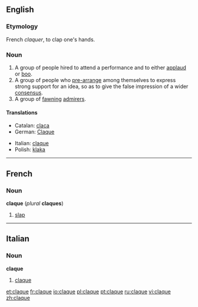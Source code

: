 ==English==

===Etymology===
French ''claquer'', to clap one's hands.

===Noun===
{{en-noun}}

# A group of people hired to attend a performance and to either [[applaud]] or [[boo]].
# A group of people who [[pre-arrange]] among themselves to express strong support for an idea, so as to give the false impression of a wider [[consensus]].
# A group of [[fawning]] [[admirer]]s.

====Translations====
{{trans-top|people hired to applaud or boo}}
*Catalan: [[claca]] {{f}}
*German: [[Claque]] {{f}}
{{trans-mid}}
*Italian: [[claque#Italian|claque]] {{f}}
*Polish: [[klaka]] {{f}}
{{trans-bottom}}

----

==French==

===Noun===
'''claque'''  {{f}} (''plural'' '''claques''')

# [[slap#English|slap]]

----

==Italian==

===Noun===
'''claque'''  {{f}} {{inv}}

# [[claque#English|claque]]

[[et:claque]]
[[fr:claque]]
[[io:claque]]
[[pl:claque]]
[[pt:claque]]
[[ru:claque]]
[[vi:claque]]
[[zh:claque]]